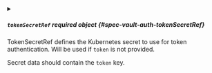 

<PartialToken />



<details className="config-field" data-expandable="true">
<summary>

##### `tokenSecretRef` <span className="config-field-required" data-required="false">required</span> <span className="config-field-type">object</span> <span className="config-field-default"></span> <span className="config-field-enum"></span> {#spec-vault-auth-tokenSecretRef}

TokenSecretRef defines the Kubernetes secret to use for token authentication.
Will be used if `token` is not provided.

Secret data should contain the `token` key.

</summary>

<PartialTokenSecretRefreference />


</details>
